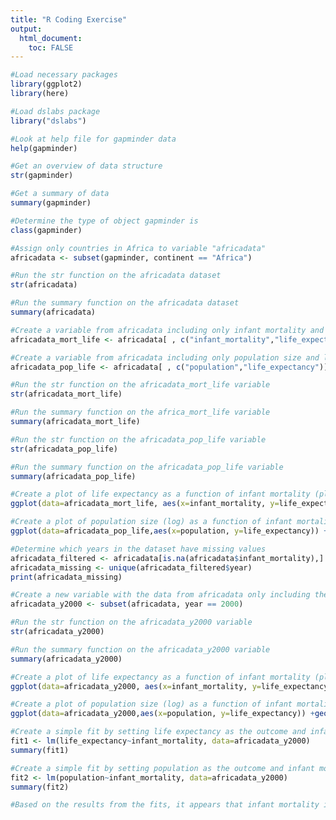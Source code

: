 ---
title: "R Coding Exercise"
output:
  html_document:
    toc: FALSE
---

```{r}
#Load necessary packages
library(ggplot2)
library(here)

#Load dslabs package
library("dslabs")

#Look at help file for gapminder data
help(gapminder)

#Get an overview of data structure
str(gapminder)

#Get a summary of data
summary(gapminder)

#Determine the type of object gapminder is
class(gapminder)

#Assign only countries in Africa to variable "africadata"
africadata <- subset(gapminder, continent == "Africa")

#Run the str function on the africadata dataset
str(africadata)

#Run the summary function on the africadata dataset
summary(africadata)

#Create a variable from africadata including only infant mortality and life expectancy
africadata_mort_life <- africadata[ , c("infant_mortality","life_expectancy")]

#Create a variable from africadata including only population size and life expectancy
africadata_pop_life <- africadata[ , c("population","life_expectancy")]

#Run the str function on the africadata_mort_life variable
str(africadata_mort_life)

#Run the summary function on the africa_mort_life variable
summary(africadata_mort_life)

#Run the str function on the africadata_pop_life variable
str(africadata_pop_life)

#Run the summary function on the africadata_pop_life variable
summary(africadata_pop_life)
```

```{r}
#Create a plot of life expectancy as a function of infant mortality (plot data as points)
ggplot(data=africadata_mort_life, aes(x=infant_mortality, y=life_expectancy)) +geom_point(size=2, shape=23)
```

```{r}
#Create a plot of population size (log) as a function of infant mortality (plot data as points)
ggplot(data=africadata_pop_life,aes(x=population, y=life_expectancy)) +geom_point(size=2, shape=23)+scale_x_log10("population")
```

```{r}
#Determine which years in the dataset have missing values
africadata_filtered <- africadata[is.na(africadata$infant_mortality),]
africadata_missing <- unique(africadata_filtered$year)
print(africadata_missing)

#Create a new variable with the data from africadata only including the year 2000
africadata_y2000 <- subset(africadata, year == 2000)

#Run the str function on the africadata_y2000 variable
str(africadata_y2000)

#Run the summary function on the africadata_y2000 variable
summary(africadata_y2000)
```

```{r}
#Create a plot of life expectancy as a function of infant mortality (plot data as points) for the year 2000
ggplot(data=africadata_y2000, aes(x=infant_mortality, y=life_expectancy)) +geom_point(size=2, shape=23)
```

```{r}
#Create a plot of population size (log) as a function of infant mortality (plot data as points) for the year 2000
ggplot(data=africadata_y2000,aes(x=population, y=life_expectancy)) +geom_point(size=2, shape=23)+scale_x_log10("population")
```

```{r}
#Create a simple fit by setting life expectancy as the outcome and infant mortality as the predictory (using data from 2000 only)
fit1 <- lm(life_expectancy~infant_mortality, data=africadata_y2000)
summary(fit1)

#Create a simple fit by setting population as the outcome and infant mortality as the predictor (using data from 2000 only)
fit2 <- lm(population~infant_mortality, data=africadata_y2000)
summary(fit2)

#Based on the results from the fits, it appears that infant mortality is not a good predictor of either population or life expectancy
```
